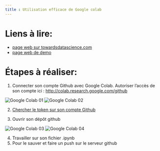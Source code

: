 ```yaml
---
title : Utilisation efficace de Google colab
---
```


# Liens à lire:
- [page web sur towardsdatascience.com](https://towardsdatascience.com/google-drive-google-colab-github-dont-just-read-do-it-5554d5824228)
- [page web de demo](https://colab.research.google.com/github/googlecolab/colabtools/blob/master/notebooks/colab-github-demo.ipynb)

# Étapes à réaliser:

1. Connecter son compte Github avec Google Colab. Autoriser l'accès de son compte ici : [http://colab.research.google.com/github](http://colab.research.google.com/github)
   
![Google Colab 01](../images/google_colab_01.png)
![Google Colab 02](../images/google_colab_02.png)

2. [Chercher le token sur son compte Github](https://github.blog/2020-12-15-token-authentication-requirements-for-git-operations/)
   
3. Ouvrir son dépôt github 
   
![Google Colab 03](../images/google_colab_03.png)
![Google Colab 04](../images/google_colab_04.png)

4. Travailler sur son fichier .ipynb
5. Pour le sauver et faire un push sur le serveur github
